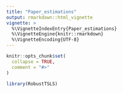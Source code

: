 ```yaml
---
title: "Paper_estimations"
output: rmarkdown::html_vignette
vignette: >
  %\VignetteIndexEntry{Paper_estimations}
  %\VignetteEngine{knitr::rmarkdown}
  %\VignetteEncoding{UTF-8}
---
```


```r
knitr::opts_chunk$set(
  collapse = TRUE,
  comment = "#>"
)
```

```r
library(RobustTSLS)
```
